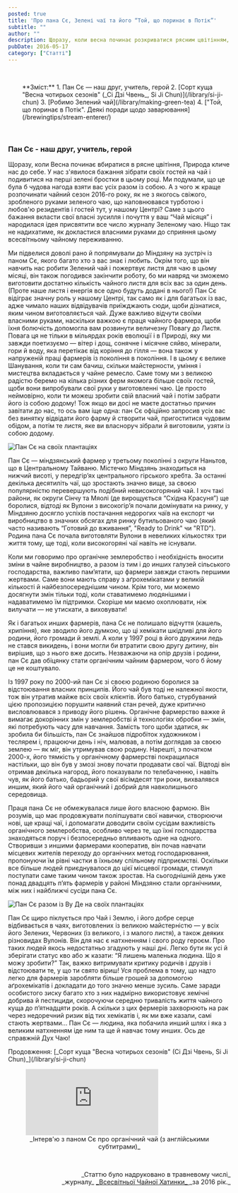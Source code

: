 ```yaml
---
posted: true
title: 'Про пана Сє, Зелені чаї та його “Той, що поринає в Потік”'
subtitle: ""
author: ""
description: Щоразу, коли весна починає розкриватися рясним цвітінням, Природа кличе нас до себе. Нам захотілося зібрати своїх гостей на чай і подивитися на перші зелені бростки в цьому році...
pubDate: 2016-05-17
category: ["Статті"]
---
```


<p>&nbsp;</p>

<section style="padding-left: 2rem;">
**Зміст:**
1. Пан Сє — наш друг, учитель, герой
2. [Сорт куща "Весна чотирьох сезонів" (_Сі Дзі Чвень_, Si Ji Chun)](/library/si-ji-chun)
3. [Робимо Зелений чай](/library/making-green-tea)
4. ["Той, що поринає в Потік". Деякі поради щодо заварювання](/brewingtips/stream-enterer/)
</section>

<p>&nbsp;</p>

### Пан Сє - наш друг, учитель, герой

Щоразу, коли Весна починає вбиратися в рясне цвітіння, Природа кличе нас до себе. У нас з'явилося бажання зібрати своїх гостей на чай і подивитися на перші зелені бростки в цьому році. Ми подумали, що це була б чудова нагода взяти вас усіх разом із собою. А з чого ж краще розпочинати чайний сезон 2016-го року, як не з якогось свіжого, зробленого руками зеленого чаю, що наповнювався турботою і любов'ю резидентів і гостей тут, у нашому Центрі? Саме з цього бажання вкласти свої власні зусилля і почуття у ваш “Чай місяця” і народилася ідея присвятити все число журналу Зеленому чаю. Ніщо так не надихатиме, як докластися власними руками до сприяння цьому всесвітньому чайному переживанню.

Ми підвелися доволі рано й попрямували до Міндзяну на зустріч із паном Сє, якого багато хто з вас знає і любить. Окрім того, що він навчить нас робити Зелений чай і пожертвує листя для чаю в цьому місяці, він також погодився закінчити роботу, бо ми навряд чи зможемо виготовити достатню кількість чайного листя для всіх вас за один день. (Проте наше листя і енергія все одно будуть додані в нього!) Пан Сє відіграє значну роль у нашому Центрі, так само як і для багатьох із вас, адже чимало наших відвідувачів приїжджають сюди, щоби дізнатися, яким чином виготовляється чай. Дуже важливо відчути своїми власними руками, наскільки важкою є праця чайного фармера, щоби їхня болючість допомогла вам розвинути величезну Повагу до Листя. Повага ця не тільки в мільярдах років еволюції і в Природі, яку ми завжди поетизуємо — вітер і дощ, сонячне і місячне сяйво, мінерали, гори й воду, яка перетікає від коріння до гілля — вона також у напруженій праці фармерів із покоління в покоління. І в цьому є велике Шанування, коли ти сам бачиш, скільки майстерности, уміння і мистецтва вкладається у чайне ремесло. Саме тому ми з великою радістю беремо на кілька різних ферм якомога більше своїх гостей, щоби вони випробували свої руки у виготовленні чаю. Це просто неймовірно, коли ти можеш зробити свій власний чай і потім забрати його із собою додому! Тож якщо ви досі не маєте достатньо причин завітати до нас, то ось вам іще одна: пан Сє офіційно запросив усіх вас без винятку відвідати його фарму й створити чай, пригоститися чудовим обідом, а потім те листя, яке ви власноруч зібрали й виготовили, узяти із собою додому.

<img class="align-center" src={Image1.src} alt="Пан Сє на своїх плантаціях" />

Пан Сє — міндзянський фармер у третьому поколінні з округи Наньтов, що в Центральному Тайваню. Містечко Міндзянь знаходиться на нижчий висоті, у передгір’ях центрального гірського хребта. За останні декілька десятиліть чаї, що зростають значно вище, за своєю популярністю перевершують подібний невисокогоряний чай. І хоч такі райони, як округи Сінчу та Мяолі (де вирощується “Східна Красуня”) ще боролися, відтоді як Вулони з високогір’я почали домінувати на ринку, у Міндзяню досягло успіхів постачання недорогих чаїв на експорт чи виробництво в значних обсягах для ринку бутильованого чаю (який часто називають “Готовий до вживання”, "Ready to Drink" чи "RTD"). Родина пана Сє почала виготовляти Вулони в невеликих кількостях три життя тому, ще тоді, коли високогоряні чаї навіть не існували.

Коли ми говоримо про органічне землеробство і необхідність вносити зміни в чайне виробництво, а разом із тим і до инших галузей сільського господарства, важливо пам’ятати, що фармери завжди стають першими жертвами. Саме вони мають справу з аґрохемікатами у великій кількості й найбезпосереднішим чином. Крім того, ми можемо досягнути змін тільки тоді, коли ставатимемо людянішими і надаватимемо їм підтримки. Скоріше ми маємо охоплювати, ніж вилучати — не утискати, а виховувати!

Як і багатьох инших фармерів, пана Сє не полишало відчуття (кашель, хрипіння), яке зводило його думкою, що ці хемікати шкідливі для його родини, його громади й землі. А коли у 1997 році в його дружини ледь не стався викидень, і вони могли би втратити свою другу дитину, він вирішив, що з нього вже досить. Незважаючи на опір друзів і родини, пан Сє дав обіцянку стати органічним чайним фармером, чого б йому це не коштувало.

Із 1997 року по 2000-ий пан Сє зі своєю родиною боролися за відстоювання власних принципів. Його чай був тоді не належної якости, тож він утратив майже всіх своїх клієнтів. Його батько, стурбуваний цією пропозицією порушити наявний стан речей, дуже критично висловлювався з приводу його рішень. Органічне фармерство важке й вимагає докорінних змін у землеробстві й технологіях обробки — змін, які потребують часу для навчання. Замість того щоби здатися, як зробила би більшість, пан Сє знайшов підробіток художником і теслярем і, працюючи день і ніч, малював, а потім доглядав за своєю землею — як міг, він утримував свою родину. Нарешті, з початком 2000-х, його тямкість у органічному фармерстві покращилася настільки, що він був у змозі знову почати продавати свої чаї. Відтоді він отримав декілька нагород, його показували по телебаченню, і навіть чув, як його батько, бадьорий у свої вісімдесят три роки, вихвалявся иншим, який його чай органічний і добрий для навколишнього середовища.

Праця пана Сє не обмежувалася лише його власною фармою. Він розумів, що має продовжувати поліпшувати свої навички, створюючи нові, ще кращі чаї, і допомагати доводити своїм сусідам важливість органічного землеробства, особливо через те, що їхні господарства знаходяться поруч і безпосередньо впливають одне на одного. Створивши з иншими фармерами кооператив, він почав навчати місцевих жителів переходу до органічних метод господарювання, пропонуючи їм рівні частки в їхньому спільному підприємстві. Оскільки все більше людей приєднувалося до цієї місцевої громади, стимул поступати саме таким чином також зростав. На сьогоднішній день уже понад двадцять п’ять фармерів у районі Міндзяню стали органічними, між них і найближчі сусіди пана Сє.

<img class="align-center" src={Image2.src} alt="Пан Сє разом із Ву Де на своїх плантаціях" />

Пан Сє щиро піклується про Чай і Землю, і його добре серце відбивається в чаях, виготовлених із великою майстерністю — у всіх його Зелених, Червоних (із великого, і з малого листя), а також деяких різновидах Вулонів. Він для нас є натхненням і свого роду героєм. Про таких людей якось недостатньо згадують у наші дні. Легко бути як усі й зберігати статус кво або ж казати: “Я лишень маленька людина. Що я можу зробити?” Так, важко витримувати критику родичів і друзів і відстоювати те, у що ти свято віриш! Уся проблема в тому, що надто легко для фармерів заробляти більше грошей за допомогою аґрохемікатів і докладати до того значно менше зусиль. Саме заради особистого зиску багато хто з них надмірно використовує хемічні добрива й пестициди, скорочуючи середню тривалість життя чайного куща до п’ятнадцяти років. А скільки з цих фермерів захворюють на рак через недоречний ризик від тих хемікатів і, як ми вже казали, самі стають жертвами… Пан Сє — людина, яка побачила инший шлях і яка з великим натхненням іде ним та ще й навчає тому инших. Ось де справжній Дух Чаю!

<section class="next-page">
  Продовження: [_Сорт куща "Весна чотирьох сезонів" (Сі Дзі Чвень, Si Ji Chun)_](/library/si-ji-chun)
</section>

<figure>
  <iframe class="align-center" src="https://www.youtube.com/embed/VCp59pB-Jtc?si=lp-kte4KG5iQg4yz" title="YouTube video player" frameborder="0" allow="accelerometer; autoplay; clipboard-write; encrypted-media; gyroscope; picture-in-picture; web-share" referrerpolicy="strict-origin-when-cross-origin" allowfullscreen></iframe>
  <figcaption style="font-size: 0.9rem; text-align: center;">
    _Інтерв'ю з паном Сє про органічний чай (з англійськими субтитрами)_
  </figcaption>
</figure>


<p>&nbsp;</p>
<p align="right" style="font-size: 0.9rem;">_Статтю було надруковано в травневому числі_<br />_журналу_ <a title="globalteahut.org" href="http://www.globalteahut.org/" target="blank" rel="noopener">_Всесвітньої Чайної Хатинки_ </a>_за 2016 рік._</p>